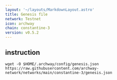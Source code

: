 ```yaml
---
layout: '~/layouts/MarkdownLayout.astro'
title: Genesis file
network: Testnet
icon: archway
chain: constantine-3
version: v0.5.2
---
```

## instruction

```
wget -O $HOME/.archway/config/genesis.json https://raw.githubusercontent.com/archway-network/networks/main/constantine-3/genesis.json
```
